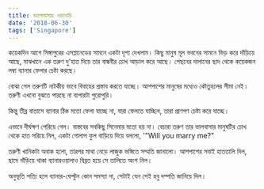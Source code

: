 ```yaml
---
title: ভালোবাসার ওড়াওড়ি
date: '2018-06-30'
tags: ['Singapore']
---
```


কয়েকদিন আগে সিঙ্গাপুরের এসপ্লানেডের সামনে একটা দৃশ্য দেখলাম। কিছু মানুষ মূল ভবনের সামনে ভিড় করে দাঁড়িয়ে আছে, মাঝখানে এক তরুণ দু'হাত দিয়ে তার বান্ধবীর চোখ আড়াল করে আছে। পেছনের দালানের ছাদ থেকে কয়েকজন লম্বা ব্যানার ফেলার চেষ্টা করছে।

বোঝা গেল তরুণটি নাটকীয় ভাবে বিবাহের প্রস্তাব করতে যাচ্ছে। আশপাশের মানুষের মধ্যেও কৌতুহলের সীমা নেই। তরুণী এখনো বুঝতে পারছে না ব্যপারটা পুরোপুরি।

কিন্তু তীব্র বাতাসে ব্যানার ঠিক মতো ফেলা যাচ্ছে না, যারা ফেলতে যাচ্ছিল, তারা প্রাণপণ চেষ্টা করে যাচ্ছে।

এভাবে দীর্ঘক্ষণ পেরিয়ে গেল। বাস্তবের সবকিছু সিনেমার মতো হয় না। বেচারা তরুণ তার ভালবাসার মানুষটির চোখ থেকে হাত সরিয়ে নিল, একটা গোলাপ ফুল বাড়িয়ে দিয়ে বললো, '"Will you marry me?"

তরুণী খানিকটা অবাক হলো, তারপর মাথা নেড়ে লাজুক ভঙ্গিতে সম্মতি জানালো। আশপাশের সবাই হাততালি দিল, ছাদে দাঁড়িয়ে থাকা ব্যানারওয়ালাও বিব্রত হয়ে সে তালিতে অংশ নিল।

অনুভূতি সত্যি হলে ব্যানার-ফেস্টুন কোন সমস্যা না, সেটাই যেন সেই হবু দম্পতি জানিয়ে দিল।